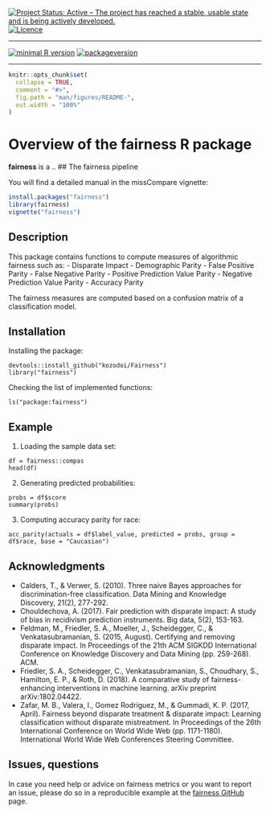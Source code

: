 <!-- rmarkdown v1 -->

[![Project Status: Active – The project has reached a stable, usable state and is being actively developed.](https://www.repostatus.org/badges/latest/active.svg)](https://www.repostatus.org/#active)
[![Licence](https://img.shields.io/github/license/mashape/apistatus.svg)](http://choosealicense.com/licenses/mit/)

---

[![minimal R version](https://img.shields.io/badge/R%3E%3D-3.6.0-6666ff.svg)](https://cran.r-project.org/)
[![packageversion](https://img.shields.io/badge/Package%20version-0.0.0.9000-orange.svg?style=flat-square)](commits/master)

---

<!-- README.md is generated from README.Rmd. Please edit that file -->

```r
knitr::opts_chunk$set(
  collapse = TRUE,
  comment = "#>",
  fig.path = "man/figures/README-",
  out.width = "100%"
)
```

# Overview of the fairness R package

**fairness** is a ..
## The fairness pipeline

You will find a detailed manual in the missCompare vignette:
```r
install.packages("fairness")
library(fairness)
vignette("fairness")
```

## Description

This package contains functions to compute measures of algorithmic fairness such as:
- Disparate Impact
- Demographic Parity
- False Positive Parity
- False Negative Parity
- Positive Prediction Value Parity
- Negative Prediction Value Parity
- Accuracy Parity


The fairness measures are computed based on a confusion matrix of a classification model.


## Installation


Installing the package:
```
devtools::install_github("kozodoi/Fairness")
library("fairness")
```

Checking the list of implemented functions:
```
ls("package:fairness")
```


## Example

1) Loading the sample data set:
```
df = fairness::compas
head(df)
```

2) Generating predicted probabilities:
```
probs = df$score
summary(probs)
```

3) Computing accuracy parity for race:
```
acc_parity(actuals = df$label_value, predicted = probs, group = df$race, base = "Caucasian")
```


## Acknowledgments
- Calders, T., & Verwer, S. (2010). Three naive Bayes approaches for discrimination-free classification. Data Mining and Knowledge Discovery, 21(2), 277-292.
- Chouldechova, A. (2017). Fair prediction with disparate impact: A study of bias in recidivism prediction instruments. Big data, 5(2), 153-163.
- Feldman, M., Friedler, S. A., Moeller, J., Scheidegger, C., & Venkatasubramanian, S. (2015, August). Certifying and removing disparate impact. In Proceedings of the 21th ACM SIGKDD International Conference on Knowledge Discovery and Data Mining (pp. 259-268). ACM.
- Friedler, S. A., Scheidegger, C., Venkatasubramanian, S., Choudhary, S., Hamilton, E. P., & Roth, D. (2018). A comparative study of fairness-enhancing interventions in machine learning. arXiv preprint arXiv:1802.04422.
- Zafar, M. B., Valera, I., Gomez Rodriguez, M., & Gummadi, K. P. (2017, April). Fairness beyond disparate treatment & disparate impact: Learning classification without disparate mistreatment. In Proceedings of the 26th International Conference on World Wide Web (pp. 1171-1180). International World Wide Web Conferences Steering Committee.


## Issues, questions

In case you need help or advice on fairness metrics or you want to report an issue, please do so in a reproducible example at the [fairness GitHub](https://github.com/kozodoi/Fairness/issues) page.

